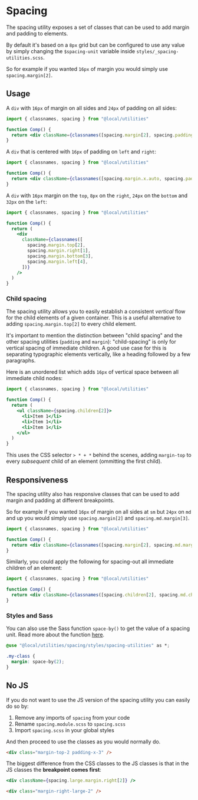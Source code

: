 
<Meta title="utilities/spacing" />

# Spacing

The spacing utility exposes a set of classes that can be used to add margin and padding to elements.

By default it's based on a `8px` grid but can be configured to use any value by simply changing the `$spacing-unit` variable inside `styles/_spacing-utilities.scss`.

So for example if you wanted `16px` of margin you would simply use `spacing.margin[2]`.

## Usage

A `div` with `16px` of margin on all sides and `24px` of padding on all sides:

```jsx
import { classnames, spacing } from "@local/utilities"

function Comp() {
  return <div className={classnames([spacing.margin[2], spacing.padding[3]])} />
}
```

A `div` that is centered with `16px` of padding on `left` and `right`:

```jsx
import { classnames, spacing } from "@local/utilities"

function Comp() {
  return <div className={classnames([spacing.margin.x.auto, spacing.padding.x[2]])} />
}
```

A `div` with `16px` margin on the `top`, `8px` on the `right`, `24px` on the `bottom` and `32px` on the `left`:

```jsx
import { classnames, spacing } from "@local/utilities"

function Comp() {
  return (
    <div
      className={classnames([
        spacing.margin.top[2],
        spacing.margin.right[1],
        spacing.margin.bottom[3],
        spacing.margin.left[4],
      ])}
    />
  )
}
```

### Child spacing

The spacing utility allows you to easily establish a consistent *vertical* flow for the child elements of a given container. This is a useful alternative to adding `spacing.margin.top[2]` to every child element.

It's important to mention the distinction between "child spacing" and the other spacing utilities (`padding` and `margin`): "child-spacing" is only for vertical spacing of immediate children. A good use case for this is separating typographic elements vertically, like a heading followed by a few paragraphs.

Here is an unordered list which adds `16px` of vertical space between all immediate child nodes:

```jsx
import { classnames, spacing } from "@local/utilities"

function Comp() {
  return (
    <ul className={spacing.children[2]}>
      <li>Item 1</li>
      <li>Item 1</li>
      <li>Item 1</li>
    </ul>
  )
}
```

This uses the CSS selector `> * + *` behind the scenes, adding `margin-top` to every *subsequent* child of an element (ommitting the first child).

## Responsiveness

The spacing utility also has responsive classes that can be used to add margin and padding at different breakpoints.

So for example if you wanted `16px` of margin on all sides at `sm` but `24px` on `md` and up you would simply use `spacing.margin[2]` and `spacing.md.margin[3]`.

```jsx
import { classnames, spacing } from "@local/utilities"

function Comp() {
  return <div className={classnames([spacing.margin[2], spacing.md.margin[3]])} />
}
```

Similarly, you could apply the following for spacing-out all immediate children of an element:

```jsx
import { classnames, spacing } from "@local/utilities"

function Comp() {
  return <div className={classnames([spacing.children[2], spacing.md.children[3]])} />
}
```

### Styles and Sass

You can also use the Sass function `space-by()` to get the value of a spacing unit.
Read more about the function [here](/docs/utilities-spacing-styles-spacing-utilities--overview).

```css
@use "@local/utilities/spacing/styles/spacing-utilities" as *;

.my-class {
  margin: space-by(2);
}
```

## No JS

If you do not want to use the JS version of the spacing utility you can easily do so by:

1. Remove any imports of `spacing` from your code
2. Rename `spacing.module.scss` to `spacing.scss`
3. Import `spacing.scss` in your global styles

And then proceed to use the classes as you would normally do.

```html
<div class="margin-top-2 padding-x-3" />
```

The biggest difference from the CSS classes to the JS classes is that in the JS classes the **breakpoint comes first**:

```jsx
<div className={spacing.large.margin.right[2]} />
```

```html
<div class="margin-right-large-2" />
```
